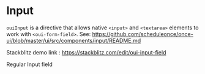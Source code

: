 
<Meta of={FormFieldStories} />

# Input

`ouiInput` is a directive that allows native `<input>` and `<textarea>` elements to work with `<oui-form-field>`. See: https://github.com/scheduleonce/once-ui/blob/master/ui/src/components/input/README.md

Stackblitz demo link : https://stackblitz.com/edit/oui-input-field

Regular Input field

<Canvas of={FormFieldStories.Regular} />

<Controls of={FormFieldStories.Regular} />
